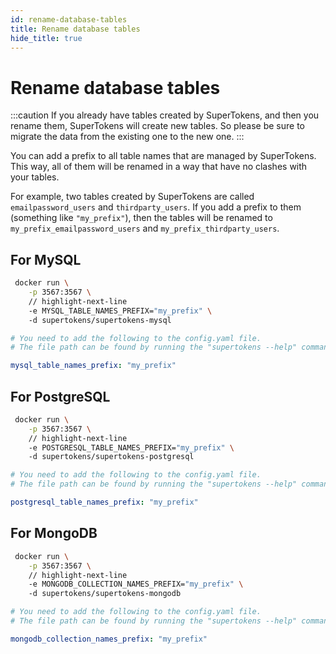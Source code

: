 ```yaml
---
id: rename-database-tables
title: Rename database tables
hide_title: true
---
```


<!-- COPY DOCS -->
<!-- ./community/database-setup/rename-database-tables.mdx -->


# Rename database tables 

:::caution
If you already have tables created by SuperTokens, and then you rename them, SuperTokens will create new tables. So please be sure to migrate the data from the existing one to the new one.
:::

You can add a prefix to all table names that are managed by SuperTokens. This way, all of them will be renamed in a way that have no clashes with your tables. 

For example, two tables created by SuperTokens are called `emailpassword_users` and `thirdparty_users`. If you add a prefix to them (something like `"my_prefix"`), then the tables will be renamed to `my_prefix_emailpassword_users` and `my_prefix_thirdparty_users`.

## For MySQL

<DockerTabs>
<TabItem value="with-docker">

```bash
 docker run \
    -p 3567:3567 \
    // highlight-next-line
    -e MYSQL_TABLE_NAMES_PREFIX="my_prefix" \ 
    -d supertokens/supertokens-mysql
```
</TabItem>

<TabItem value="without-docker">

```yaml
# You need to add the following to the config.yaml file.
# The file path can be found by running the "supertokens --help" command

mysql_table_names_prefix: "my_prefix"
```
</TabItem>
</DockerTabs>

## For PostgreSQL

<DockerTabs>
<TabItem value="with-docker">

```bash
 docker run \
    -p 3567:3567 \
    // highlight-next-line
    -e POSTGRESQL_TABLE_NAMES_PREFIX="my_prefix" \ 
    -d supertokens/supertokens-postgresql
```
</TabItem>

<TabItem value="without-docker">

```yaml
# You need to add the following to the config.yaml file.
# The file path can be found by running the "supertokens --help" command

postgresql_table_names_prefix: "my_prefix"
```
</TabItem>
</DockerTabs>

## For MongoDB

<DockerTabs>
<TabItem value="with-docker">

```bash
 docker run \
    -p 3567:3567 \
    // highlight-next-line
    -e MONGODB_COLLECTION_NAMES_PREFIX="my_prefix" \ 
    -d supertokens/supertokens-mongodb
```

</TabItem>

<TabItem value="without-docker">

```yaml
# You need to add the following to the config.yaml file.
# The file path can be found by running the "supertokens --help" command

mongodb_collection_names_prefix: "my_prefix"
```

</TabItem>
</DockerTabs>
